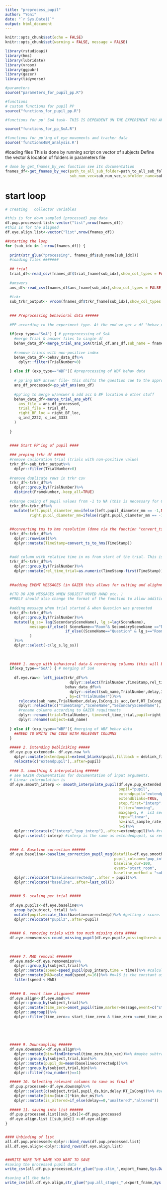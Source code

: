 ```yaml
---
title: "preprocess_pupil"
author: "Yoni"
date: "`r Sys.Date()`"
output: html_document
---
```


```r
knitr::opts_chunk$set(echo = FALSE)
knitr::opts_chunk$set(warning = FALSE, message = FALSE)
```

```r
library(rstudioapi)
library(hms)
library(lubridate)
library(vroom)
library(ggpubr)
library(gazer)
library(tidyverse)
```


```r
#parameters
source("parameters_for_pupil_pp.R")

#functions
# custom functions for pupil PP
source("functions_for_pupil_pp.R")

#functions for pp' SoA task- THIS IS DEPENDENT ON THE EXPERIMENT YOU ARE ANALYZING & each experiment works with its own 

source("functions_for_pp_SoA.R")

#functions for pp'ing of eye movements and tracker data
source('functions4EM_analysis.R')

```


#loading files
This is done by running script on vector of subjects
Define the vector & location of folders in parameters file
```r
# done by get_fnames_by_vec function see its documentation
fnames_df<-get_fnames_by_vec(path_to_all_sub_folder=path_to_all_sub_folder, sub_folder_suffix=sub_folder_suffix,
                             sub_num_vec=sub_num_vec,subfolder_name=subfolder_name)

```

# start loop

```r

# creating   collector variables

#this is for down sampled (processed) pup data
df.pup.processed.list<-vector("list",nrow(fnames_df))
#this is for the aligned
df.eye.align.list<-vector("list",nrow(fnames_df))

##starting the loop
for (sub_idx in 1:nrow(fnames_df)) {
  
  print(str_glue("processing", fnames_df$sub_name[sub_idx]))
  #loading files #######
  
  ## trial
  trial_df<-read_csv(fnames_df$trial_fname[sub_idx],show_col_types = FALSE)
  
  #answers
  ans_df<-read_csv(fnames_df$ans_fname[sub_idx],show_col_types = FALSE)
  
  #trkr
  sub_trkr_output<- vroom(fnames_df$trkr_fname[sub_idx],show_col_types = FALSE)
  
  
  ### Preprocessing behavioral data ######
  
  #PP according to the experiment type. At the end we get a df "behav_data_df
  
  if(exp_type=="SoA") { # ppreprocessing of SoA
    #merge Trial & answer files to single df
    behav_data_df<-merge_trial_ans_SoA(trial_df,ans_df,sub_name = fnames_df$sub_name[sub_idx])
    
    #remove trials with non-positive index
    behav_data_df<-behav_data_df%>%
      dplyr::filter(TrialNumber>0)
    
  } else if (exp_type=="WBF"){ #preprocessing of WBF behav data
    
    # pp'ing WBF answer file- this shifts the question cue to the appropriate question
    ans_df_processed<-pp_wbf_ans(ans_df)
    
    #pp'ing to merge w/answer & add acc & BF location & other stuff
    behav_data_df<-merge_trial_ans_wbf(
      ans_file = ans_df_processed,
      trial_file = trial_df, 
      right_BF_loc = right_BF_loc,
      q_ind_2222, q_ind_3333
    )
    
  }
  
  
  #### Start PP'ing of pupil ####
  
  ### preping trkr df #####
  #remove calibration trial (trials with non-positive value)
  trkr_df<-sub_trkr_output%>%
    dplyr::filter(TrialNumber>0)
  
  #remove duplicate rows in trkr csv
  trkr_df<-trkr_df%>%
    dplyr::group_by(TrialNumber)%>%
    distinct(FrameNumber,.keep_all=TRUE)
  
  #change coding of pupil values from -1 to NA (this is necessary for GAZER package)
  trkr_df<-trkr_df%>%
    mutate(left.pupil_diameter_mm=ifelse(left.pupil_diameter_mm == -1,NA,left.pupil_diameter_mm),
           right.pupil_diameter_mm=ifelse(right.pupil_diameter_mm == -1,NA,right.pupil_diameter_mm))
  
  
  ##converting tms to hms resolution (done via the function "convert_ts_to_hms")
  trkr_df<-trkr_df%>%
    dplyr::rowwise()%>%
    dplyr::mutate(TimeStamp=convert_ts_to_hms(TimeStamp))
  
  
  #add column with relative time in ms from start of the trial. This is the time we use for the GAZER library
  trkr_df<-trkr_df%>%
    dplyr::group_by(TrialNumber)%>%
    dplyr::mutate(rel_time_trial=as.numeric(TimeStamp-first(TimeStamp))*1000) 
  
  
  ##adding EVEMT MESSAGES (in GAZER this allows for cutting and alighnment of trials & baseline correction based on specfic events)
  
  #(TO DO ADD MESSAGES WHEN SUBJECT MOVED HAND etc. )
  #PRBLY should also change the format of the function to allow additional add ons
  
  #adding message when trial started & when Question was presented
  trkr_df<-trkr_df%>% 
    dplyr::group_by(TrialNumber)%>%
    mutate(lg_ss= lag(SecondarySceneName), lg_s=lag(SceneName),
           message=if_else(( SceneName=="Room"& SecondarySceneName =="NoBlockView" & lg_ss=="BlockView"),"start_room", #room start
                           if_else((SceneName=="Question" & lg_s=="Room"),"start_question","NA" ) #question start 
           )
    )%>%
    dplyr::select(-c(lg_s,lg_ss))
  
  
  
  ##### 1. merge with behavioral data & reordering columns (this will be called df.eye) #####
  if(exp_type=="SoA") { # merging of SoA
    
    df.eye.raw<- left_join(trkr_df%>%
                             dplyr::select(TrialNumber,TimeStamp,rel_time_trial, right.pupil_diameter_mm,right.eye_openness,message,SceneName,SecondarySceneName),
                           behav_data_df%>%
                             dplyr::select(sub_name,TrialNumber,delay,IsCong,is_acc,Conf,RT_IsCong,SDT_cat)
                           , by=c("TrialNumber"))%>%
      relocate(sub_name,TrialNumber,delay,IsCong,is_acc,Conf,RT_IsCong)%>%
      dplyr::relocate(c("TimeStamp","SceneName","SecondarySceneName"),.after = last_col())%>%
      #rename columns according to GAZER requirments
      dplyr::rename(trial=TrialNumber, time=rel_time_trial,pupil=right.pupil_diameter_mm) %>%
      dplyr::rename(subject=sub_name)
    
  } else if (exp_type=="WBF"){ #merging of WBF behav data
    ##NEED TO WRITE THE CODE WITH RELEVANT COLUMNS
  } 
  
  ##### 2. Extending Debliniking #####
  df.eye.pup_extended<- df.eye.raw %>% 
    dplyr::mutate(extendpupil=extend_blinks(pupil,fillback = deblink_fill_back_val,fillforward = deblink_fill_forward_val,hz=init_sample_rate))%>%
    relocate(c("extendpupil"),.after=pupil)
  
  #### 3. smoothing & interpolating ######
  # see GAZER documentation for documentation of input arguments. 
  # Linear interpolation is 
  df.eye.smooth_interp <- smooth_interpolate_pupil(df.eye.pup_extended, 
                                                   pupil="pupil", 
                                                   extendpupil="extendpupil", 
                                                   extendblinks=TRUE, 
                                                   step.first="interp", 
                                                   filter="moving",
                                                   maxgap=5, #  is1 second 
                                                   type="linear", 
                                                   hz=init_sample_rate, 
                                                   n=5)%>%
    dplyr::relocate(c("interp","pup_interp"),.after=extendpupil)%>% #relocate col for convenience
    dplyr::select(-interp) #interp is the same as extendedpupil, so removing it 
  
  
  #### 4. Baseline correction ######
  df.eye.baseline<-baseline_correction_pupil_msg(datafile=df.eye.smooth_interp,
                                                 pupil_colname='pup_interp',
                                                 baseline_dur=100, 
                                                 event="start_room",
                                                 baseline_method = "sub")%>%
    dplyr::relocate("baselinecorrectedp",.after = pupil)%>%
    dplyr::relocate("baseline",.after=last_col())
  
  
  ##### 5. scaling per trial #####
  
  df.eye.pupilz<-df.eye.baseline%>% 
    group_by(subject, trial) %>% 
    mutate(pupilz=scale_this(baselinecorrectedp))%>% #getting z score. Using custom function scale_this. See function for details
    dplyr::relocate("pupilz",.after=pupil)
  
  
  ##### 6. removing trials with too much missing data #####
  df.eye.removemiss<-count_missing_pupil(df.eye.pupilz,missingthresh = missing_thresh_per_trial)
  
  
  
  ##### 7. MAD removal #######
  df.eye.mad<-df.eye.removemiss%>%
    dplyr::group_by(subject,trial)%>%
    dplyr::mutate(speed=speed_pupil(pup_interp,time = time))%>% #calculated speed of pupil dilation (currently doing interpolated value) NEED to read article and see if this can be done on z-score of pupil
    dplyr::mutate(MAD=calc_mad(speed,n=16))%>% #n=16 is the constant used to multiply. for now we'll stick to it
    filter(speed < MAD) 
  
  
  ##### 8. event time alignment ######
  df.eye.align<-df.eye.mad%>%
    dplyr::group_by(subject,trial)%>%
    dplyr::mutate(time_zero=onset_pupil(time,marker=message,event=c("start_room")))%>% #time_zero is aligned according to start of room
    dplyr::ungroup()%>%
    dplyr::filter(time_zero>= start_time_zero & time_zero <=end_time_zero)
  
  
  
  
  
  ##### 9. Downsampling ###### 
  df.eye.downsmpl<-df.eye.align%>%
    dplyr::mutate(bin=findInterval(time_zero,bin_vec))%>% #maybe subtract from bin so that before baseline is negative?
    dplyr::group_by(subject,trial,bin)%>%
    dplyr::mutate(pupil_ds=mean(baselinecorrectedp))%>% 
    dplyr::group_by(subject,trial,bin)%>%
    dplyr::filter(row_number()==1)
  
  ##### 10. Selecting relevant columns to save as final df 
  df.pup.processed<-df.eye.downsmpl%>%
    dplyr::select(c(subject,trial,pupil_ds,bin,delay:RT_IsCong))%>% #selecting relevant columns
    dplyr::mutate(bin=(bin-2)*bin_dur_ms)%>%
    dplyr::mutate(is_altered=if_else(delay==0,"unaltered","altered")) 
  
  ##### 11. saving into list ######
  df.pup.processed.list[[sub_idx]]<-df.pup.processed
  df.eye.align.list [[sub_idx]] <-df.eye.align
}


#### Unbinding of list
all.df.pup.processed<-dplyr::bind_rows(df.pup.processed.list)
all.df.eye.align<-dplyr::bind_rows(df.eye.align.list)


##WRITE HERE THE NAME YOU WANT TO SAVE 
#saving the processed pupil data
write_csv(all.df.pup.processed,str_glue("pup.slim_",export_fname,Sys.Date(),".csv"))

#saving all the data 
write_csv(all.df.eye.align,str_glue("pup.all_stages_",export_fname,Sys.Date(),".csv"))

```



